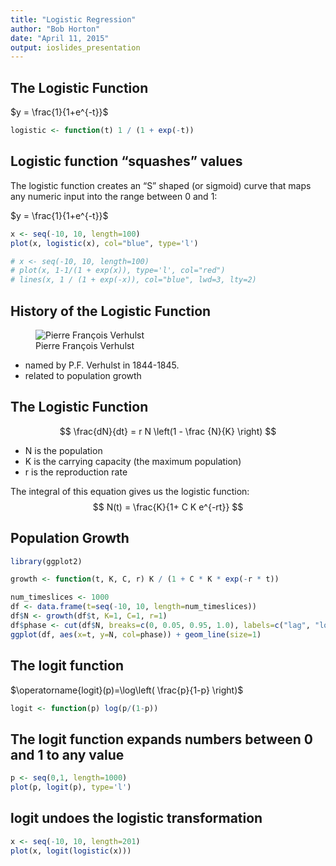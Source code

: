 ```yaml
---
title: "Logistic Regression"
author: "Bob Horton"
date: "April 11, 2015"
output: ioslides_presentation
---
```


## The Logistic Function

$y = \frac{1}{1+e^{-t}}$

```r
logistic <- function(t) 1 / (1 + exp(-t))
```

## Logistic function "squashes" values

The logistic function creates an "S" shaped (or sigmoid) curve that maps any numeric input into the range between 0 and 1:

$y = \frac{1}{1+e^{-t}}$

```r
x <- seq(-10, 10, length=100)
plot(x, logistic(x), col="blue", type='l')

# x <- seq(-10, 10, length=100)
# plot(x, 1-1/(1 + exp(x)), type='l', col="red")
# lines(x, 1 / (1 + exp(-x)), col="blue", lwd=3, lty=2)
```

## History of the Logistic Function {.flexbox .vcenter}

![Pierre François Verhulst](http://upload.wikimedia.org/wikipedia/commons/thumb/0/04/Pierre_Francois_Verhulst.jpg/155px-Pierre_Francois_Verhulst.jpg)

* named by P.F. Verhulst in 1844-1845.
* related to population growth

## The Logistic Function

$$
\frac{dN}{dt} = r N \left(1 - \frac {N}{K} \right)
$$

* N is the population
* K is the carrying capacity (the maximum population)
* r is the reproduction rate

The integral of this equation gives us the logistic function:
$$
N(t) = \frac{K}{1+ C K e^{-rt}}
$$


## Population Growth

```r
library(ggplot2)

growth <- function(t, K, C, r) K / (1 + C * K * exp(-r * t))

num_timeslices <- 1000
df <- data.frame(t=seq(-10, 10, length=num_timeslices))
df$N <- growth(df$t, K=1, C=1, r=1)
df$phase <- cut(df$N, breaks=c(0, 0.05, 0.95, 1.0), labels=c("lag", "log", "stationary"), include.lowest=TRUE)
ggplot(df, aes(x=t, y=N, col=phase)) + geom_line(size=1)

```

## The logit function

$\operatorname{logit}(p)=\log\left( \frac{p}{1-p} \right)$

```r
logit <- function(p) log(p/(1-p))
```

## The logit function expands numbers between 0 and 1 to any value
```r
p <- seq(0,1, length=1000)
plot(p, logit(p), type='l')
```

## logit undoes the logistic transformation
```r
x <- seq(-10, 10, length=201)
plot(x, logit(logistic(x)))
```

